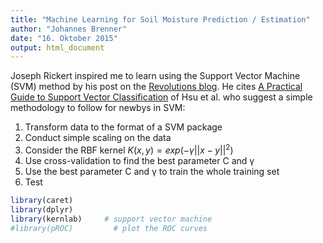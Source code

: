 ```yaml
---
title: "Machine Learning for Soil Moisture Prediction / Estimation"
author: "Johannes Brenner"
date: "16. Oktober 2015"
output: html_document
---
```


Joseph Rickert inspired me to learn using the Support Vector Machine (SVM) method by his post on the [Revolutions blog](http://blog.revolutionanalytics.com/2015/10/the-5th-tribe-support-vector-machines-and-caret.html). He cites [A Practical Guide to Support Vector Classification](https://www.csie.ntu.edu.tw/~cjlin/papers/guide/guide.pdf) of Hsu et al. who suggest a simple methodology to follow for newbys in SVM:

1. Transform data to the format of a SVM package
2. Conduct simple scaling on the data
3. Consider the RBF kernel $K(x, y) = exp (−γ||x−y||^{2})$
4. Use cross-validation to find the best parameter C and γ
5. Use the best parameter C and γ to train the whole training set
6. Test

```r
library(caret)
library(dplyr)        
library(kernlab)     # support vector machine 
#library(pROC)	       # plot the ROC curves


```

